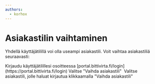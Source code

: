 ```yaml
---
authors:
  - korhox
---
```


# Asiakastilin vaihtaminen

Yhdellä käyttäjätilillä voi olla useampi asiakastili. Voit vaihtaa asiakastiliä
seuraavasti:

<Stepper title="Asiakastilin vaihtaminen">
  <Step>
    Kirjaudu käyttäjätilillesi osoitteessa
    [portal.bittivirta.fi/login](https://portal.bittivirta.fi/login)
  </Step>
  <Step>
    Valitse "Vaihda asiakastili"
    <Image
      style={{ maxWidth: 600 }}
      img={require("./assets/asiakastili.png")}
    />
  </Step>
  <Step>
    Valitse asiakastili, jolle haluat kirjautua klikkaamalla "Vaihda
    asiakastili"
    <Image img={require("./assets/asiakastilit.png")} />
  </Step>
</Stepper>
